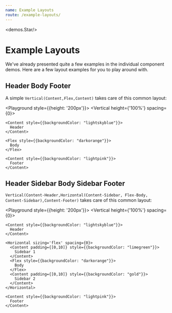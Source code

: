 ```yaml
---
name: Example Layouts
route: /example-layouts/
---
```



<demos.Star/>

# Example Layouts

We've already presented quite a few examples in the individual component demos. Here are a few layout examples for you to play around with.

## Header Body Footer
A simple `Vertical(Content,Flex,Content)` takes care of this common layout: 

<Playground style={{height: '200px'}}>
  <Vertical height={'100%'} spacing={0}>
    
    <Content style={{backgroundColor: "lightskyblue"}}>
      Header
    </Content>
    
    <Flex style={{backgroundColor: "darkorange"}}>
      Body
    </Flex>
    
    <Content style={{backgroundColor: "lightpink"}}>
      Footer
    </Content>

  </Vertical>
</Playground>

## Header Sidebar Body Sidebar Footer

`Vertical(Content-Header,Horizontal(Content-Sidebar, Flex-Body, Content-Sidebar),Content-Footer)` takes care of this common layout: 

<Playground style={{height: '200px'}}>
  <Vertical height={'100%'} spacing={0}>
    
    <Content style={{backgroundColor: "lightskyblue"}}>
      Header
    </Content>
    
    <Horizontal sizing='flex' spacing={0}>
      <Content padding={[0,10]} style={{backgroundColor: "limegreen"}}>
        Sidebar 1
      </Content>
      <Flex style={{backgroundColor: "darkorange"}}>
        Body
      </Flex>
      <Content padding={[0,10]} style={{backgroundColor: "gold"}}>
        Sidebar 2
      </Content>
    </Horizontal>
    
    <Content style={{backgroundColor: "lightpink"}}>
      Footer
    </Content>

  </Vertical>
</Playground>